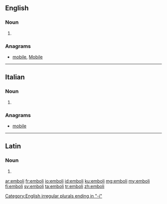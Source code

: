 ==English==

===Noun===
{{head|en|plural}}

# {{plural of|embolus|lang=en}}

===Anagrams===
* [[mobile#English|mobile]], [[Mobile#English|Mobile]]

[[Category:English irregular plurals ending in "-i"]]

----

==Italian==

===Noun===
{{head|it|plural}} {{m}}

# {{plural of|embolo|lang=it}}

===Anagrams===
* [[mobile#Italian|mobile]]

----

==Latin==

===Noun===
{{la-noun-form|embolī}}

# {{inflection of|embolum||gen|s|lang=la}}

[[ar:emboli]]
[[fr:emboli]]
[[io:emboli]]
[[id:emboli]]
[[ku:emboli]]
[[mg:emboli]]
[[my:emboli]]
[[fi:emboli]]
[[sv:emboli]]
[[ta:emboli]]
[[tr:emboli]]
[[zh:emboli]]